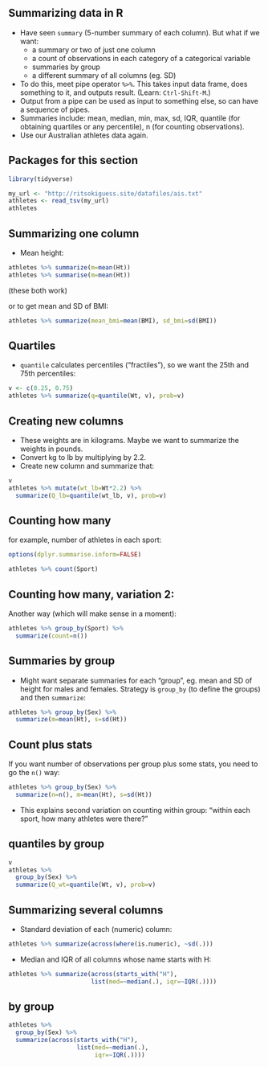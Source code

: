 ## Summarizing data in R
- Have seen `summary` (5-number summary of each column). But what
if we want:
  - a summary or two of just one column
  - a count of observations in each category of a categorical variable
  - summaries by group
  - a different summary of all columns (eg. SD)
- To do this, meet pipe operator `%>%`. This takes input data frame,
does something to it, and outputs result. (Learn: `Ctrl-Shift-M`.) 
- Output from a pipe can be used as input to something else, so can
have a sequence of pipes.
- Summaries include: mean, median, min, max, sd, IQR, quantile (for
obtaining quartiles or any percentile), n (for counting observations).
- Use our Australian athletes data again.

## Packages for this section

```r
library(tidyverse)
```

```r
my_url <- "http://ritsokiguess.site/datafiles/ais.txt"
athletes <- read_tsv(my_url)
athletes
```

## Summarizing one column
- Mean height: 

```r
athletes %>% summarize(m=mean(Ht))
athletes %>% summarise(m=mean(Ht))
```

(these both work)

or to get mean and SD of BMI:

```r
athletes %>% summarize(mean_bmi=mean(BMI), sd_bmi=sd(BMI))
```

## Quartiles

- `quantile` calculates percentiles ("fractiles"), so we want the 25th and 75th
percentiles:

```r
v <- c(0.25, 0.75)
athletes %>% summarize(q=quantile(Wt, v), prob=v)
```


## Creating new columns

- These weights are in kilograms. Maybe we want to summarize the
weights in pounds.
- Convert kg to lb by multiplying by 2.2.
- Create new column and summarize that: 

```r
v
athletes %>% mutate(wt_lb=Wt*2.2) %>%
  summarize(Q_lb=quantile(wt_lb, v), prob=v)
```

## Counting how many
for example, number of athletes in
each sport: 

```r
options(dplyr.summarise.inform=FALSE) 
```


```r
athletes %>% count(Sport)
```

## Counting how many, variation 2:

Another way (which will make sense
in a moment):

\small
```r
athletes %>% group_by(Sport) %>%
  summarize(count=n())
```
\normalsize

## Summaries by group
- Might want separate summaries for each “group”, eg. mean and SD
of height for males and females. Strategy is `group_by` (to define the
groups) and then `summarize`: 

```r
athletes %>% group_by(Sex) %>% 
  summarize(m=mean(Ht), s=sd(Ht))
```

## Count plus stats

If you want number of observations per group plus some stats, you need to go the `n()` way:

```r
athletes %>% group_by(Sex) %>% 
  summarize(n=n(), m=mean(Ht), s=sd(Ht))
```

- This explains second variation on counting within group: “within each
sport, how many athletes were there?”

## quantiles by group

```r
v
athletes %>%
  group_by(Sex) %>% 
  summarize(Q_wt=quantile(Wt, v), prob=v)
```


## Summarizing several columns

- Standard deviation of each (numeric) column: 

\small
```r
athletes %>% summarize(across(where(is.numeric), ~sd(.)))
```
\normalsize

- Median and IQR of all columns whose name starts with H: 

\small
```r
athletes %>% summarize(across(starts_with("H"),
                       list(med=~median(.), iqr=~IQR(.))))
```
\normalsize

## by group

```r
athletes %>% 
  group_by(Sex) %>% 
  summarize(across(starts_with("H"), 
                   list(med=~median(.), 
                        iqr=~IQR(.))))
```

